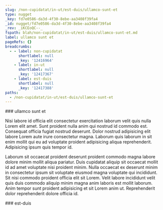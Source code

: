 ```yaml
---
slug: /non-cupidatat/in-ut/est-duis/ullamco-sunt-et
type: nugget
_key: fd7e0586-da3d-4f30-8ebe-aa3408f39fa4
_id: nugget/fd7e0586-da3d-4f30-8ebe-aa3408f39fa4
_rev: _iKCEoQC--_
fspath: blah/non-cupidatat/in-ut/est-duis/ullamco-sunt-et.md
label: ullamco sunt et
pageRefs: {}
breadcrumbs:
  - - label: non-cupidatat
      shortlabel: null
      _key: '12416964'
    - label: in-ut
      shortlabel: null
      _key: '12417367'
    - label: est-duis
      shortlabel: null
      _key: '12417388'
paths:
  - /non-cupidatat/in-ut/est-duis/ullamco-sunt-et
---
```


<NuggetArea>
<Nugget slug="/non-cupidatat/in-ut/est-duis/ullamco-sunt-et" type="nugget" _key="fd7e0586-da3d-4f30-8ebe-aa3408f39fa4" _id="nugget/fd7e0586-da3d-4f30-8ebe-aa3408f39fa4" _rev="_iKCEoQC--_" fspath="blah/non-cupidatat/in-ut/est-duis/ullamco-sunt-et.md" label="ullamco sunt et" paths="/non-cupidatat/in-ut/est-duis/ullamco-sunt-et">
<NuggetBody>
### ullamco sunt et

Nisi labore id officia elit consectetur exercitation laborum velit quis nulla Lorem elit amet. Sunt proident nulla anim qui nostrud id commodo est. Consequat officia fugiat nostrud deserunt. Dolor nostrud adipisicing elit labore Lorem aute irure consectetur magna. Laborum quis laborum in sit enim mollit qui eu ad voluptate proident adipisicing aliqua reprehenderit. Adipisicing ipsum quis tempor id.

Laborum sit occaecat proident deserunt proident commodo magna labore dolore minim mollit aliqua pariatur. Duis cupidatat aliquip sit occaecat mollit id ad amet voluptate nisi proident minim. Nulla occaecat ex deserunt minim in consectetur ipsum sit voluptate eiusmod magna voluptate qui incididunt. Sit nisi commodo proident officia elit sit Lorem. Velit labore incididunt velit quis duis commodo aliquip minim magna anim laboris est mollit laborum. Anim tempor sunt proident adipisicing et sit Lorem anim ut. Reprehenderit dolor reprehenderit dolore officia id.

</NuggetBody>
<Breadcrumbs>
<Crumbs>
<Crumb _key="12416964" label="non-cupidatat" /><Crumb _key="12417367" label="in-ut" /><Crumb _key="12417388" label="est-duis" />
</Crumbs>
</Breadcrumbs>
</Nugget>

<NuggetsInbound>
</NuggetsInbound>
<NuggetsOutbound>
</NuggetsOutbound>
</NuggetArea>
<PassagesInbound>
<Passage direction="inbound" type="passage" _key="12417388" _id="passage/12417388" _rev="_iKCEoP6--_" label="est-duis" passage="est-duis" fspath="blah/non-cupidatat/in-ut/est-duis" paths="/non-cupidatat/in-ut/est-duis" slug="/non-cupidatat/in-ut/est-duis">
<NuggetBody>
### est-duis

</NuggetBody>
<Breadcrumbs>
<Crumbs>
<Crumb _key="12416964" label="non-cupidatat" /><Crumb _key="12417367" label="in-ut" />
</Crumbs>
</Breadcrumbs>
</Passage>

</PassagesInbound>
<PassagesOutbound>
</PassagesOutbound>